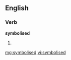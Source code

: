 ==English==

===Verb===
'''symbolised'''

# {{past of|[[symbolise]]}}

[[mg:symbolised]]
[[vi:symbolised]]